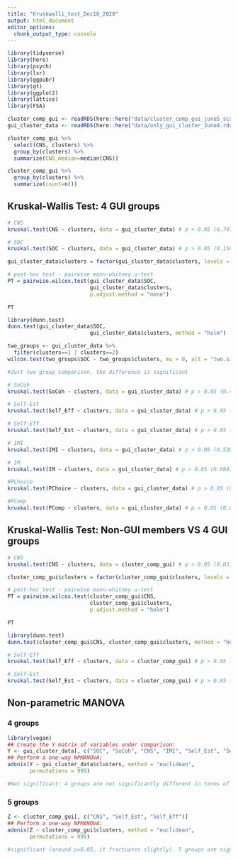 ```yaml
---
title: "Kruskwalli_test_Dec18_2020"
output: html_document
editor_options: 
  chunk_output_type: console
---
```


```r
library(tidyverse)
library(here)
library(psych)
library(lsr)
library(ggpubr)
library(gt)
library(ggplot2)
library(lattice)
library(FSA)
```

```r
cluster_comp_gui <- readRDS(here::here("data/cluster_comp_gui_june5_scales.rds")) #5 groups
gui_cluster_data <- readRDS(here::here("data/only_gui_cluster_June4.rds")) # 4 groups
```

```r
cluster_comp_gui %>% 
  select(CNS, clusters) %>% 
  group_by(clusters) %>% 
  summarize(CNS_median=median(CNS))

cluster_comp_gui %>% 
  group_by(clusters) %>% 
  summarize(count=n())
```

## Kruskal-Wallis Test: 4 GUI groups
```r
# CNS
kruskal.test(CNS ~ clusters, data = gui_cluster_data) # p > 0.05 (0.747)
```

```r
# SOC
kruskal.test(SOC ~ clusters, data = gui_cluster_data) # p > 0.05 (0.1503)

gui_cluster_data$clusters = factor(gui_cluster_data$clusters, levels = c("1", "2", "3", "4"))

# post-hoc test - pairwise mann-whitney u-test
PT = pairwise.wilcox.test(gui_cluster_data$SOC,
                          gui_cluster_data$clusters,
                          p.adjust.method = "none")

PT
```

```r
library(dunn.test)
dunn.test(gui_cluster_data$SOC,
                          gui_cluster_data$clusters, method = "holm")
```

```r
two_groups <- gui_cluster_data %>% 
  filter(clusters==1 | clusters==2)
wilcox.test(two_groups$SOC ~ two_groups$clusters, mu = 0, alt = "two.sided", conf.int = F, conf.level = 0.95, paired = F, exact = F, correct = T)

#Just two group comparison, the difference is significant
```


```r
# SoCoh
kruskal.test(SoCoh ~ clusters, data = gui_cluster_data) # p > 0.05 (0.460)
```

```r
# Self-Est
kruskal.test(Self_Eff ~ clusters, data = gui_cluster_data) # p > 0.05 (529)

# Self-Eff
kruskal.test(Self_Est ~ clusters, data = gui_cluster_data) # p > 0.05 (0.595)

# IMI
kruskal.test(IMI ~ clusters, data = gui_cluster_data) # p > 0.05 (0.538)

# IM
kruskal.test(IM ~ clusters, data = gui_cluster_data) # p > 0.05 (0.604)

#PChoice
kruskal.test(PChoice ~ clusters, data = gui_cluster_data) # p > 0.05 (0.396)

#PComp
kruskal.test(PComp ~ clusters, data = gui_cluster_data) # p > 0.05 (0.647)
```


## Kruskal-Wallis Test: Non-GUI members VS 4 GUI groups
```r
# CNS
kruskal.test(CNS ~ clusters, data = cluster_comp_gui) # p < 0.05 (0.03)

cluster_comp_gui$clusters = factor(cluster_comp_gui$clusters, levels = c("1", "2", "3", "4", "5"))

# post-hoc test - pairwise mann-whitney u-test
PT = pairwise.wilcox.test(cluster_comp_gui$CNS,
                          cluster_comp_gui$clusters,
                          p.adjust.method = "holm")

PT
```

```r
library(dunn.test)
dunn.test(cluster_comp_gui$CNS, cluster_comp_gui$clusters, method = "holm")
```

```r
# Self-Eff
kruskal.test(Self_Eff ~ clusters, data = cluster_comp_gui) # p > 0.05 (0.61)

# Self-Est
kruskal.test(Self_Est ~ clusters, data = cluster_comp_gui) # p > 0.05 (0.32)
```



## Non-parametric MANOVA

### 4 groups
```r
library(vegan)
## Create the Y matrix of variables under comparison:
Y <- gui_cluster_data[, c("SOC", "SoCoh", "CNS", "IMI", "Self_Est", "Self_Eff")]
## Perform a one-way NPMANOVA:
adonis(Y ~ gui_cluster_data$clusters, method = "euclidean",
       permutations = 999)

#Not significant: 4 groups are not significantly different in terms of 6 indicators
```

### 5 groups
```r
Z <- cluster_comp_gui[, c("CNS", "Self_Est", "Self_Eff")]
## Perform a one-way NPMANOVA:
adonis(Z ~ cluster_comp_gui$clusters, method = "euclidean",
       permutations = 999)

#significant (around p=0.05, it fractuates slightly). 5 groups are significantly different in terms of CNS, Self-est and Self-eff
```

